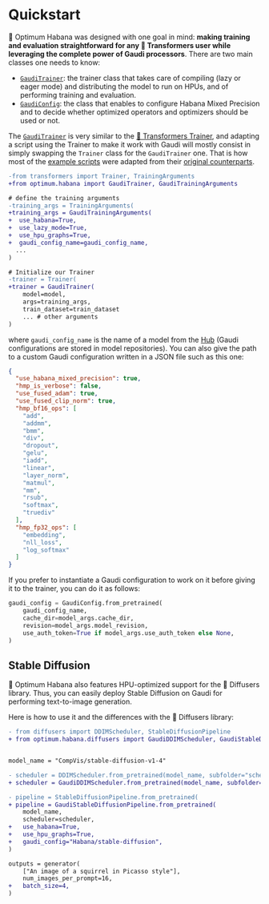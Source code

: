 <!---
Copyright 2022 The HuggingFace Team. All rights reserved.

Licensed under the Apache License, Version 2.0 (the "License");
you may not use this file except in compliance with the License.
You may obtain a copy of the License at

    http://www.apache.org/licenses/LICENSE-2.0

Unless required by applicable law or agreed to in writing, software
distributed under the License is distributed on an "AS IS" BASIS,
WITHOUT WARRANTIES OR CONDITIONS OF ANY KIND, either express or implied.
See the License for the specific language governing permissions and
limitations under the License.
-->


# Quickstart

🤗 Optimum Habana was designed with one goal in mind: **making training and evaluation straightforward for any 🤗 Transformers user while leveraging the complete power of Gaudi processors**.
There are two main classes one needs to know:
- [`GaudiTrainer`](https://huggingface.co/docs/optimum/habana/package_reference/trainer): the trainer class that takes care of compiling (lazy or eager mode) and distributing the model to run on HPUs, and of performing training and evaluation.
- [`GaudiConfig`](https://huggingface.co/docs/optimum/habana/package_reference/gaudi_config): the class that enables to configure Habana Mixed Precision and to decide whether optimized operators and optimizers should be used or not.

The [`GaudiTrainer`](https://huggingface.co/docs/optimum/habana/package_reference/trainer) is very similar to the [🤗 Transformers Trainer](https://huggingface.co/docs/transformers/main_classes/trainer), and adapting a script using the Trainer to make it work with Gaudi will mostly consist in simply swapping the `Trainer` class for the `GaudiTrainer` one.
That is how most of the [example scripts](https://github.com/huggingface/optimum-habana/tree/main/examples) were adapted from their [original counterparts](https://github.com/huggingface/transformers/tree/main/examples/pytorch).

```diff
-from transformers import Trainer, TrainingArguments
+from optimum.habana import GaudiTrainer, GaudiTrainingArguments

# define the training arguments
-training_args = TrainingArguments(
+training_args = GaudiTrainingArguments(
+  use_habana=True,
+  use_lazy_mode=True,
+  use_hpu_graphs=True,
+  gaudi_config_name=gaudi_config_name,
  ...
)

# Initialize our Trainer
-trainer = Trainer(
+trainer = GaudiTrainer(
    model=model,
    args=training_args,
    train_dataset=train_dataset
    ... # other arguments
)
```

where `gaudi_config_name` is the name of a model from the [Hub](https://huggingface.co/Habana) (Gaudi configurations are stored in model repositories). You can also give the path to a custom Gaudi configuration written in a JSON file such as this one:
```json
{
  "use_habana_mixed_precision": true,
  "hmp_is_verbose": false,
  "use_fused_adam": true,
  "use_fused_clip_norm": true,
  "hmp_bf16_ops": [
    "add",
    "addmm",
    "bmm",
    "div",
    "dropout",
    "gelu",
    "iadd",
    "linear",
    "layer_norm",
    "matmul",
    "mm",
    "rsub",
    "softmax",
    "truediv"
  ],
  "hmp_fp32_ops": [
    "embedding",
    "nll_loss",
    "log_softmax"
  ]
}
```

If you prefer to instantiate a Gaudi configuration to work on it before giving it to the trainer, you can do it as follows:
```python
gaudi_config = GaudiConfig.from_pretrained(
    gaudi_config_name,
    cache_dir=model_args.cache_dir,
    revision=model_args.model_revision,
    use_auth_token=True if model_args.use_auth_token else None,
)
```


## Stable Diffusion

🤗 Optimum Habana also features HPU-optimized support for the 🤗 Diffusers library.
Thus, you can easily deploy Stable Diffusion on Gaudi for performing text-to-image generation.

Here is how to use it and the differences with the 🤗 Diffusers library:
```diff
- from diffusers import DDIMScheduler, StableDiffusionPipeline
+ from optimum.habana.diffusers import GaudiDDIMScheduler, GaudiStableDiffusionPipeline


model_name = "CompVis/stable-diffusion-v1-4"

- scheduler = DDIMScheduler.from_pretrained(model_name, subfolder="scheduler")
+ scheduler = GaudiDDIMScheduler.from_pretrained(model_name, subfolder="scheduler")

- pipeline = StableDiffusionPipeline.from_pretrained(
+ pipeline = GaudiStableDiffusionPipeline.from_pretrained(
    model_name,
    scheduler=scheduler,
+   use_habana=True,
+   use_hpu_graphs=True,
+   gaudi_config="Habana/stable-diffusion",
)

outputs = generator(
    ["An image of a squirrel in Picasso style"],
    num_images_per_prompt=16,
+   batch_size=4,
)
```
